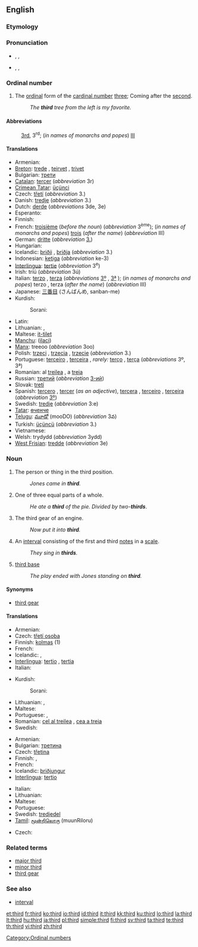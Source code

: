 {{wikipedia|dab=third}}
==English==
{{ordinalbox|en|2nd|3rd|4th|second|fourth|card=three}}

===Etymology===
{{etyl|ang}} {{term|þridda|lang=ang}}

===Pronunciation===
* {{a|UK}} {{enPR|thû(r)d}}, {{IPA|/θɜː(ɹ)d/}}, {{SAMPA|/T3:(r)d/}}
*: {{rhymes|ɜː(r)d}}
* {{a|US}} {{enPR|thûrd}}, {{IPA|/θɝd/}}, {{SAMPA|/T3`d/}}
*: {{audio|en-us-third.ogg|Audio (US)}}
*: {{rhymes|ɜː(r)d}}

===Ordinal number===
{{en-adj|-}}

# The [[ordinal number|ordinal]] form of the [[cardinal number]] [[three]]; Coming after the [[second]].
#: ''The '''third''' tree from the left is my favorite.''

====Abbreviations====
: [[3rd]], 3<sup>rd</sup>; (''in names of monarchs and popes'') [[III]]

====Translations====
{{trans-top|the ordinal form of the cardinal number three}}
* Armenian: {{t|hy|երրորդ|sc=Armn|tr=errord}}
* [[Breton]]: [[trede]] {{m|f}}, [[teirvet]] {{f}}, [[trivet]] {{m}}
* Bulgarian: [[трети]] {{m}}
* [[Catalan]]: [[tercer]] (''abbreviation'' 3r)
* [[Crimean Tatar]]: [[üçünci]]
* Czech: [[třetí]] (''abbreviation'' 3.)
* Danish: [[tredje]] (''abbreviation'' 3.)
* Dutch: [[derde]] (''abbreviations'' 3de, 3e)
* Esperanto: {{t-|eo|tria|xs=Esperanto}}
* Finnish: {{t+|fi|kolmas}}
* French: [[troisième]] {{m|f}} (''before the noun'') (''abbreviation'' 3<sup>ème</sup>); (''in names of monarchs and popes'') [[trois]] {{m|f}} (''after the name'') (''abbreviation'' III)
* German: [[dritte]] (''abbreviation'' [[3.]])
* Hungarian: {{t+|hu|harmadik}}
* Icelandic: [[þriðji]] {{m}}, [[þriðja]] {{f|n}} (''abbreviation'' 3.)
* Indonesian: [[ketiga]] (''abbreviation'' ke-3)
* [[Interlingua]]: [[tertie]] (''abbreviation'' 3<sup>e</sup>)
* Irish: tríú (''abbreviation'' 3ú)
* Italian: [[terzo]] {{m}}, [[terza]] {{f}} (''abbreviations'' [[3º]] {{m}}, [[3ª]] {{f}}); (''in names of monarchs and popes'') terzo {{m}}, terza {{f}} (''after the name'') (''abbreviation'' III)
* Japanese: [[三番目]] (さんばんめ, sanban-me)
* Kurdish:
*: Sorani: {{t|ku|سێیه‌م|tr=saeam|sc=ku-Arab}}
{{trans-mid}}
* Latin: {{t+|la|tertius}}
* Lithuanian: {{t+|lt|trečias|m|xs=Lithuanian}}, {{t+|lt|trečia|f|xs=Lithuanian}}
* Maltese: [[it-tilet]]
* [[Manchu]]: ([[ilaci]])
* [[Manx]]: treeoo (''abbreviation'' 3oo)
* Polish: [[trzeci]] {{m}}, [[trzecia]] {{f}}, [[trzecie]] {{n}} (''abbreviation'' 3.)
* Portuguese: [[terceiro]] {{m}}, [[terceira]] {{f}}, ''rarely:'' [[terço]] {{m}}, [[terça]] {{f}} (''abbreviations'' 3º, 3ª)
* Romanian: al [[treilea]] {{m}}, a [[treia]] {{f}}
* Russian: [[третий]] (''abbreviation'' [[3-ий]])
* Slovak: [[tretí]]
* Spanish: [[tercero]] {{m}}, [[tercer]] {{m}} (''as an adjective''), [[tercera]] {{f}}, [[terceiro]] {{m}}, [[terceira]] {{f}} (''abbreviation'' [[3º]])
* Swedish: [[tredje]] (''abbreviation'' 3:e)
* [[Tatar]]: [[өченче]]
* [[Telugu]]: [[మూడో]] (mooDO) (''abbreviation'' 3వ)
* Turkish: [[üçüncü]] (''abbreviation'' 3.)
* Vietnamese: {{t+|vi|thứ ba|xs=Vietnamese}}
* Welsh: trydydd (''abbreviation'' 3ydd)
* [[West Frisian]]: [[tredde]] (''abbreviation'' 3e)
{{trans-bottom}}

===Noun===
{{en-noun|s|-}}

# The person or thing in the third position.
#: ''Jones came in '''third'''.''
# One of three equal parts of a whole.
#: ''He ate a '''third''' of the pie. Divided by two-'''thirds'''''.
# {{uncountable}} The third gear of an engine.
#: ''Now put it into '''third'''.''
# {{music}} An [[interval]] consisting of the first and third [[notes]] in a [[scale]].
#: ''They sing in '''thirds'''.''
# {{baseball}} [[third base]]
#: ''The play ended with Jones standing on '''third'''.''

====Synonyms====
* {{sense|gear}} [[third gear]]

====Translations====

{{trans-top|person or thing in the third position}}
* Armenian: {{t|hy|երրորդ|sc=Armn|tr=errord}}
* Czech: [[třetí osoba]] {{f}}
* Finnish: [[kolmas]] (1)
* French: {{t+|fr|troisième|m|f}}
* Icelandic: {{t-|is|þriðji|m}}, {{t-|is|þriðja|f|n}}
* [[Interlingua]]: [[tertio]] {{m}}, [[tertia]] {{f}}
* Italian: {{t+|it|terzo|m|f}}
{{trans-mid}}
* Kurdish:
*: Sorani: {{t|ku|سێیه‌م|tr=saeam|sc=ku-Arab}}
* Lithuanian: {{t+|lt|trečias|m|xs=Lithuanian}}, {{t+|lt|trečia|f|xs=Lithuanian}}
* Maltese: {{t-|mt|terza|m|f|xs=Maltese}}
* Portuguese: {{t+|pt|terceiro|m}}, {{t+|pt|terceira|f}}
* Romanian: [[cel al treilea]] {{m}}, [[cea a treia]] {{f}}
* Swedish: {{t+|sv|tredje}}
{{trans-bottom}}

{{trans-top|one of three equal parts of a whole}}
* Armenian: {{t|hy|երրորդ|sc=Armn|tr=errord}}
* Bulgarian: [[третина]] {{f}}
* Czech: [[třetina]] {{f}}
* Finnish: {{t-|fi|kolmannes}}, {{t-|fi|kolmasosa}}
* French: {{t+|fr|tiers|m}}
* Icelandic: [[þriðjungur]] {{m}}
* [[Interlingua]]: [[tertio]]
{{trans-mid}}
* Italian: {{t+|it|terzo|m}}
* Lithuanian: {{t+|lt|trečdalis|m|xs=Lithuanian}}
* Maltese: {{t-|mt|terz|xs=Maltese}}
* Portuguese: {{t+|pt|terço|m}}
* Swedish: [[tredjedel]]
* [[Tamil]]: [[மூன்றிலொரு]] (muunRiloru)
{{trans-bottom}}

{{trans-see|third gear}}

{{trans-top|interval}}
* Czech: {{t-|cs|tercie|f}}
{{trans-mid}}
{{trans-bottom}}

===Related terms===
* [[major third]]
* [[minor third]]
* [[third gear]]
{{wikipedia|Third person}}

===See also===
* [[interval]]

[[Category:Ordinal numbers]]

[[et:third]]
[[fr:third]]
[[ko:third]]
[[io:third]]
[[id:third]]
[[it:third]]
[[kk:third]]
[[ku:third]]
[[lo:third]]
[[la:third]]
[[lt:third]]
[[hu:third]]
[[ja:third]]
[[pl:third]]
[[simple:third]]
[[fi:third]]
[[sv:third]]
[[ta:third]]
[[te:third]]
[[th:third]]
[[vi:third]]
[[zh:third]]